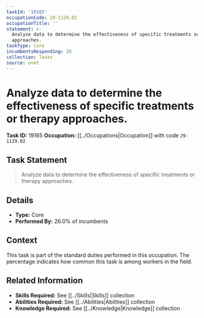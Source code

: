 ```yaml
---
taskId: '19165'
occupationCode: 29-1129.02
occupationTitle: ''
statement: >-
  Analyze data to determine the effectiveness of specific treatments or therapy
  approaches.
taskType: Core
incumbentsResponding: 26
collection: Tasks
source: onet
---
```

# Analyze data to determine the effectiveness of specific treatments or therapy approaches.

**Task ID:** 19165
**Occupation:** [[../Occupations|Occupation]] with code `29-1129.02`

## Task Statement

> Analyze data to determine the effectiveness of specific treatments or therapy approaches.

## Details

- **Type:** Core
- **Performed By:** 26.0% of incumbents

## Context

This task is part of the standard duties performed in this occupation. The percentage indicates how common this task is among workers in the field.

## Related Information

- **Skills Required:** See [[../Skills|Skills]] collection
- **Abilities Required:** See [[../Abilities|Abilities]] collection
- **Knowledge Required:** See [[../Knowledge|Knowledge]] collection
